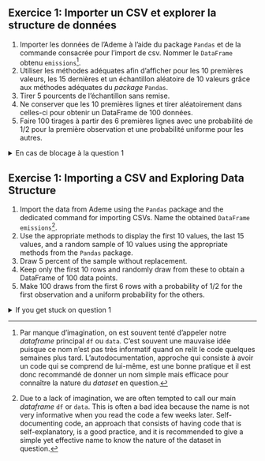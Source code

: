 ::: {.content-visible when-profile="fr"}

:::: {.callout-tip}
## Exercice 1: Importer un CSV et explorer la structure de données

1. Importer les données de l'Ademe à l'aide du package `Pandas` et de la commande consacrée pour l'import de csv. Nommer le `DataFrame` obtenu `emissions`[^nomdf-fr].
2. Utiliser les méthodes adéquates afin d'afficher pour les 10 premières valeurs, les 15 dernières et un échantillon aléatoire de 10 valeurs grâce aux méthodes adéquates du _package_ `Pandas`. 
3. Tirer 5 pourcents de l'échantillon sans remise.
4. Ne conserver que les 10 premières lignes et tirer aléatoirement dans celles-ci pour obtenir un DataFrame de 100 données.
5. Faire 100 tirages à partir des 6 premières lignes avec une probabilité de 1/2 pour la première observation et une probabilité uniforme pour les autres.


<details>
<summary>
En cas de blocage à la question 1
</summary>

Lire la documentation de `read_csv` (très bien faite) ou chercher des exemples
en ligne pour découvrir cette fonction.

</details>


::::

[^nomdf-fr]: Par manque d'imagination, on est souvent tenté d'appeler notre
_dataframe_ principal `df` ou `data`. C'est souvent une mauvaise idée puisque
ce nom n'est pas très informatif quand on relit le code quelques semaines
plus tard. L'autodocumentation, approche qui consiste à avoir un code
qui se comprend de lui-même, est une bonne pratique et il est donc recommandé
de donner un nom simple mais efficace pour connaître la nature du _dataset_ en question.

:::


::: {.content-visible when-profile="en"}

:::: {.callout-tip}
## Exercise 1: Importing a CSV and Exploring Data Structure

1. Import the data from Ademe using the `Pandas` package and the dedicated command for importing CSVs. Name the obtained `DataFrame` `emissions`[^nomdf-en].
2. Use the appropriate methods to display the first 10 values, the last 15 values, and a random sample of 10 values using the appropriate methods from the `Pandas` package.
3. Draw 5 percent of the sample without replacement.
4. Keep only the first 10 rows and randomly draw from these to obtain a DataFrame of 100 data points.
5. Make 100 draws from the first 6 rows with a probability of 1/2 for the first observation and a uniform probability for the others.

<details>
<summary>
If you get stuck on question 1
</summary>

Read the documentation for `read_csv` (very well done) or look for examples online to discover this function.

</details>

::::


[^nomdf-en]: Due to a lack of imagination, we are often tempted to call our main _dataframe_ `df` or `data`. This is often a bad idea because the name is not very informative when you read the code a few weeks later. Self-documenting code, an approach that consists of having code that is self-explanatory, is a good practice, and it is recommended to give a simple yet effective name to know the nature of the dataset in question.

:::
